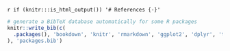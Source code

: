 `r if (knitr:::is_html_output()) '# References {-}'`

```r
# generate a BibTeX database automatically for some R packages
knitr::write_bib(c(
  .packages(), 'bookdown', 'knitr', 'rmarkdown', 'ggplot2', 'dplyr', 'tidyr', 'lubridate', 'tidyquant', 'timetk', 'purrr', 'quantmod', 'xts', 'PerformanceAnalytics', 'scales', 'highcharter', 'broom' 
), 'packages.bib')
```

